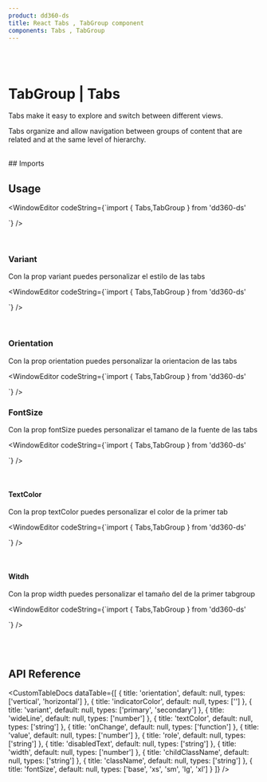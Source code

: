```yaml
---
product: dd360-ds
title: React Tabs , TabGroup component
components: Tabs , TabGroup
---
```


<br />
<br />

# <span name="floating-nav">TabGroup | Tabs </span>

Tabs make it easy to explore and switch between different views.

Tabs organize and allow navigation between groups of content that are related and at the same level of hierarchy.

<br />
## <span name="floating-nav">Imports</span>

<WindowEditor codeString="import { Tabs,TabGroup } from 'dd360-ds'" />

## <span name="floating-nav">Usage</span>

<ContainerComponentDoc className="flex items-center">
  <TabGroup variant="primary" >
    <Tab label="Element First" />
    <Tab label="Element Second" />
    <Tab label="Element third" />
    <Tab label="Element Disabled" disabled />
</TabGroup>

</ContainerComponentDoc>

<WindowEditor
    codeString={`import { Tabs,TabGroup } from 'dd360-ds'

<TabGroup variant="primary">
    <Tab label="Element First" />
    <Tab label="Element Second" />
    <Tab label="Element Third" />
    <Tab label="Element Disabled" disabled />
</TabGroup>

`} />

<br />

### <span name="floating-nav">Variant</span>

Con la prop variant puedes personalizar el estilo de las tabs

<ContainerComponentDoc className="flex items-center">
<TabsCustom option='isVariant'/>

</ContainerComponentDoc>

<WindowEditor
    codeString={`import { Tabs,TabGroup } from 'dd360-ds'

<TabGroup variant="primary">
    <Tab label="Element First" />
    <Tab label="Element Second" />
    <Tab label="Element Third" />
    <Tab label="Element Disabled" disabled />
</TabGroup>

`} />

<br />

### <span name="floating-nav">Orientation</span>

Con la prop orientation puedes personalizar la orientacion de las tabs

<ContainerComponentDoc className="flex items-center">
 <TabsCustom option='isOrientation' />

</ContainerComponentDoc>

<WindowEditor
    codeString={`import { Tabs,TabGroup } from 'dd360-ds'

<TabGroup variant="secondary" orientation="vertical">
    <Tab label="Element First" />
    <Tab label="Element Second" />
    <Tab label="Element Third" />
    <Tab label="Element Disabled" disabled />
</TabGroup>

`} />

### <span name="floating-nav">FontSize</span>

Con la prop fontSize puedes personalizar el tamano de la fuente de las tabs

<ContainerComponentDoc className="flex items-center">
    <TabsCustom option="isFontSize" />
</ContainerComponentDoc>

<WindowEditor
    codeString={`import { Tabs,TabGroup } from 'dd360-ds'

<TabGroup variant="secondary" orientation="vertical">
    <Tab label="Element First" />
    <Tab label="Element Second" />
    <Tab label="Element Third" />
    <Tab label="Element Disabled" disabled />
</TabGroup>

`} />

<br />

#### <span>TextColor</span>

Con la prop textColor puedes personalizar el color de la primer tab

<ContainerComponentDoc className="flex items-center">
  <TabGroup textColor="rgba(49, 87, 240, 1)"  variant="primary" >
    <Tab label="Element First" />
    <Tab label="Element Second" />
    <Tab label="Element third" />
    <Tab label="Element Disabled" disabled />
</TabGroup>

</ContainerComponentDoc>

<WindowEditor
    codeString={`import { Tabs,TabGroup } from 'dd360-ds'

<TabGroup textColor="rgba(49, 87, 240, 1)" variant="primary">
    <Tab label="Element First" />
    <Tab label="Element Second" />
    <Tab label="Element Third" />
    <Tab label="Element Disabled" disabled />
</TabGroup>

`} />

<br />

#### <span>Witdh</span>

Con la prop width puedes personalizar el tamaño del de la primer tabgroup

<ContainerComponentDoc className="flex items-center">
  <TabGroup width={400}  variant="primary" >
    <Tab label="Element First" />
    <Tab label="Element Second" />
    <Tab label="Element third" />
    <Tab label="Element Disabled" disabled />
</TabGroup>

</ContainerComponentDoc>

<WindowEditor
    codeString={`import { Tabs,TabGroup } from 'dd360-ds'

<TabGroup width={400} variant="primary">
    <Tab label="Element First" />
    <Tab label="Element Second" />
    <Tab label="Element Third" />
    <Tab label="Element Disabled" disabled />
</TabGroup>

`} />

<br />

<br />

## <span name="floating-nav">API Reference</span>

<CustomTableDocs
    dataTable={[
        { title: 'orientation', default: null, types: ['vertical', 'horizontal'] },
        { title: 'indicatorColor', default: null, types: [''] },
        { title: 'variant', default: null, types: ['primary', 'secondary'] },
        { title: 'wideLine', default: null, types: ['number'] },
        { title: 'textColor', default: null, types: ['string'] },
        { title: 'onChange', default: null, types: ['function'] },
        { title: 'value', default: null, types: ['number'] },
        { title: 'role', default: null, types: ['string'] },
        { title: 'disabledText', default: null, types: ['string'] },
        { title: 'width', default: null, types: ['number'] },
        { title: 'childClassName', default: null, types: ['string'] },
        { title: 'className', default: null, types: ['string'] },
        { title: 'fontSize', default: null, types: ['base', 'xs', 'sm', 'lg', 'xl'] }
    ]}
/>
